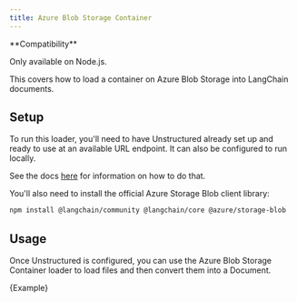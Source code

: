 ```yaml
---
title: Azure Blob Storage Container
---
```


<Tip>
**Compatibility**

Only available on Node.js.
</Tip>

This covers how to load a container on Azure Blob Storage into LangChain documents.

## Setup

To run this loader, you'll need to have Unstructured already set up and ready to use at an available URL endpoint. It can also be configured to run locally.

See the docs [here](/oss/integrations/document_loaders/file_loaders/unstructured) for information on how to do that.

You'll also need to install the official Azure Storage Blob client library:

```bash npm2yarn
npm install @langchain/community @langchain/core @azure/storage-blob
```

## Usage

Once Unstructured is configured, you can use the Azure Blob Storage Container loader to load files and then convert them into a Document.


<CodeBlock language="typescript">{Example}</CodeBlock>

